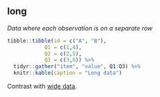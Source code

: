 ## long

<dfn>Data where each observation is on a separate row</dfn>

```r
tibble::tibble(id = c("A", "B"),
            Q1 = c(1,4),
            Q2 = c(2,5),
            Q3 = c(3,6)) %>%
  tidyr::gather("item", "value", Q1:Q3) %>%
  knitr::kable(caption = "Long data")
```

Contrast with [wide data](w.html#wide).
